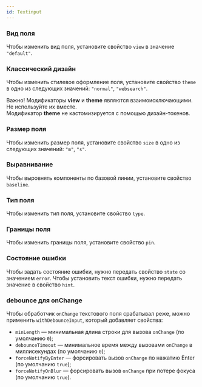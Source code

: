 ```yaml
---
id: Textinput
---
```



### Вид поля

Чтобы изменить вид поля, установите свойство `view` в значение `"default"`.

<Example
    component={TextinputView}
    source={viewTextinputSource}
/>

### Классический дизайн

Чтобы изменить стилевое оформление поля, установите свойство `theme` в одно из следующих значений: `"normal"`, `"websearch"`.

<Disclaimer>
    <p>
    Важно! Модификаторы <b>view</b> и <b>theme</b> являются взаимоисключающими. Не используйте их вместе. <br />
    Модификатор <b>theme</b>  не кастомизируется с помощью дизайн-токенов.
    </p>
</Disclaimer>

<Example
    component={TextinputTheme}
    source={themeTextinputSource}
/>

### Размер поля

Чтобы изменить размер поля, установите свойство `size` в одно из следующих значений: `"m"`, `"s"`.

<Example
    component={TextinputSize}
    source={sizeTextinputSource}
/>

### Выравнивание

Чтобы выровнять компоненты по базовой линии, установите свойство `baseline`.

<Example
    component={TextinputBaseline}
    source={baselineTextinputSource}
/>

### Тип поля

Чтобы изменить тип поля, установите свойство `type`.

<Example
    component={TextinputType}
    source={typeTextinputSource}
/>

### Границы поля

Чтобы изменить границы поля, установите свойство `pin`.

<Example
    component={TextinputPin}
    source={pinTextinputSource}
/>

### Состояние ошибки

Чтобы задать состояние ошибки, нужно передать свойство `state` со значением `error`.
Чтобы установить текст ошибки, нужно передать значение в свойство `hint`.

<Example
    component={TextinputState}
    source={stateTextinputSource}
/>

### debounce для onChange

Чтобы обработчик `onChange` текстового поля срабатывал реже, можно применить `withDebounceInput`, который добавляет свойства:
- `minLength` — минимальная длина строки для вызова `onChange` (по умолчанию `0`);
- `debounceTimeout` — минимальное время между вызовами `onChange` в миллисекундах (по умолчанию `0`);
- `forceNotifyByEnter` — форсировать вызов `onChange` по нажатию Enter (по умолчанию `true`);
- `forceNotifyOnBlur` — форсировать вызов `onChange` при потере фокуса (по умолчанию `true`).

<Example
    component={TextinputDebounce}
    source={debounceTextinputSource}
/>
